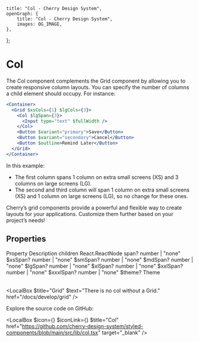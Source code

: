 
	title: "Col - Cherry Design System",
	openGraph: {
		title: "Col - Cherry Design System",
		images: OG_IMAGE,
	},
};

# Col

The Col component complements the Grid component by allowing you to create responsive column layouts. You can specify the number of columns a child element should occupy. For instance:


```jsx
<Container>
  <Grid $xsCols={1} $lgCols={3}>
    <Col $lgSpan={3}>
      <Input type="text" $fullWidth />
    </Col>
    <Button $variant="primary">Save</Button>
    <Button $variant="secondary">Cancel</Button>
    <Button $outline>Remind Later</Button>
  </Grid>
</Container>
```

In this example:
- The first column spans 1 column on extra small screens (XS) and 3 columns on large screens (LG).
- The second and third column will span 1 column on extra small screens (XS) and 1 column on large screens (LG), so no change for these ones.

Cherry’s grid components provide a powerful and flexible way to create layouts for your applications. Customize them further based on your project’s needs!

## Properties

<Table>
	<TableRow>
		<TableHead>Property</TableHead>
		<TableHead>Description</TableHead>
	</TableRow>
	<TableRow>
		<TableData $code>children</TableData>
		<TableData>React.ReactNode</TableData>
	</TableRow>
	<TableRow>
		<TableData $code>span?</TableData>
		<TableData>number | "none"</TableData>
	</TableRow>
	<TableRow>
		<TableData $code>$xsSpan?</TableData>
		<TableData>number | "none"</TableData>
	</TableRow>
	<TableRow>
		<TableData $code>$smSpan?</TableData>
		<TableData>number | "none"</TableData>
	</TableRow>
	<TableRow>
		<TableData $code>$mdSpan?</TableData>
		<TableData>number | "none"</TableData>
	</TableRow>
	<TableRow>
		<TableData $code>$lgSpan?</TableData>
		<TableData>number | "none"</TableData>
	</TableRow>
	<TableRow>
		<TableData $code>$xlSpan?</TableData>
		<TableData>number | "none"</TableData>
	</TableRow>
	<TableRow>
		<TableData $code>$xxlSpan?</TableData>
		<TableData>number | "none"</TableData>
	</TableRow>
	<TableRow>
		<TableData $code>$xxxlSpan?</TableData>
		<TableData>number | "none"</TableData>
	</TableRow>
	<TableRow>
		<TableData $code>$theme?</TableData>
		<TableData>Theme</TableData>
	</TableRow>
</Table>

<LocalBox $title="Grid" $text="There is no col without a Grid." href="/docs/develop/grid" />

Explore the source code on GitHub:

<LocalBox
	$icon={<IconFile />}
	$iconLink={<IconGitHub />}
	$title="Col"
	href="https://github.com/cherry-design-system/styled-components/blob/main/src/lib/col.tsx"
	target="_blank"
/>
